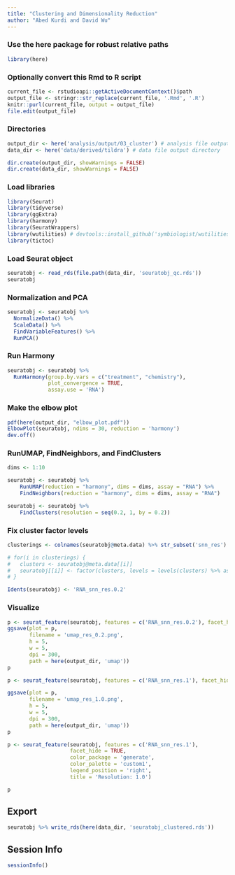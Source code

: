 ```yaml
---
title: "Clustering and Dimensionality Reduction"
author: "Abed Kurdi and David Wu"
---
```


### Use the here package for robust relative paths
```r
library(here)
```

### Optionally convert this Rmd to R script 
```r
current_file <- rstudioapi::getActiveDocumentContext()$path
output_file <- stringr::str_replace(current_file, '.Rmd', '.R')
knitr::purl(current_file, output = output_file)
file.edit(output_file)
```

### Directories
```r
output_dir <- here('analysis/output/03_cluster') # analysis file output directory
data_dir <- here('data/derived/tildra') # data file output directory

dir.create(output_dir, showWarnings = FALSE)
dir.create(data_dir, showWarnings = FALSE)
```

### Load libraries
```r
library(Seurat) 
library(tidyverse)
library(ggExtra)
library(harmony)
library(SeuratWrappers)
library(wutilities) # devtools::install_github('symbiologist/wutilities')
library(tictoc)
```

### Load Seurat object
```r
seuratobj <- read_rds(file.path(data_dir, 'seuratobj_qc.rds'))
seuratobj
```
### Normalization and PCA
```r
seuratobj <- seuratobj %>% 
  NormalizeData() %>%
  ScaleData() %>% 
  FindVariableFeatures() %>% 
  RunPCA() 
```

### Run Harmony
```r
seuratobj <- seuratobj %>% 
  RunHarmony(group.by.vars = c("treatment", "chemistry"), 
             plot_convergence = TRUE, 
             assay.use = 'RNA')
```

### Make the elbow plot
```r
pdf(here(output_dir, "elbow_plot.pdf"))
ElbowPlot(seuratobj, ndims = 30, reduction = 'harmony')
dev.off()
```

### RunUMAP, FindNeighbors, and FindClusters 
```r
dims <- 1:10

seuratobj <- seuratobj %>% 
    RunUMAP(reduction = "harmony", dims = dims, assay = "RNA") %>% 
    FindNeighbors(reduction = "harmony", dims = dims, assay = "RNA") 

seuratobj <- seuratobj %>% 
    FindClusters(resolution = seq(0.2, 1, by = 0.2))
```

### Fix cluster factor levels
```r
clusterings <- colnames(seuratobj@meta.data) %>% str_subset('snn_res')

# for(i in clusterings) {
#   clusters <- seuratobj@meta.data[[i]]
#   seuratobj[[i]] <- factor(clusters, levels = levels(clusters) %>% as.numeric() %>% sort())
# }

Idents(seuratobj) <- 'RNA_snn_res.0.2'
```


### Visualize
```r
p <- seurat_feature(seuratobj, features = c('RNA_snn_res.0.2'), facet_hide = TRUE, legend_position = 'none', title = 'Resolution: 0.2')
ggsave(plot = p,
       filename = 'umap_res_0.2.png',
       h = 5,
       w = 5,
       dpi = 300,
       path = here(output_dir, 'umap'))
p
```
```r
p <- seurat_feature(seuratobj, features = c('RNA_snn_res.1'), facet_hide = TRUE, color_package = 'ggplot', legend_position = 'none', title = 'Resolution: 1.0')

ggsave(plot = p,
       filename = 'umap_res_1.0.png',
       h = 5,
       w = 5,
       dpi = 300,
       path = here(output_dir, 'umap'))
p
```
```r
p <- seurat_feature(seuratobj, features = c('RNA_snn_res.1'), 
                    facet_hide = TRUE, 
                    color_package = 'generate', 
                    color_palette = 'custom1', 
                    legend_position = 'right', 
                    title = 'Resolution: 1.0')

p
```

## Export
```r
seuratobj %>% write_rds(here(data_dir, 'seuratobj_clustered.rds'))
```

## Session Info
```r
sessionInfo()
```



